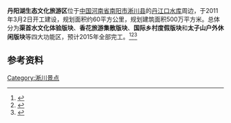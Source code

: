 {{Otheruses|丹阳湖|subject=[[河南省|河南省]]境内的一个大型旅游区|other=[[安徽省|安徽省]]境内的一个湖泊}}
'''丹阳湖生态文化旅游区'''位于[[中国|中国]][[河南省|河南省]][[南阳市|南阳市]][[淅川县|淅川县]]的[[丹江口水库|丹江口水库]]周边，于2011年3月2日开工建设，规划面积约60平方公里，规划建筑面积500万平方米。总体分为'''渠首水文化体验版块'''、'''香花旅游集散版块'''、'''国际乡村度假版块'''和'''太子山户外休闲版块'''等四大功能区，预计2015年全部完工。<ref>{{cite web|url=http://www.ha.xinhuanet.com/zfwq/2011-03/03/content_22187650.htm|title=丹江渠首生态景区项目建设启动|publisher=人民网|date=2011-03-03|deadurl=yes|archiveurl=https://archive.is/20130105151121/http://www.ha.xinhuanet.com/zfwq/2011-03/03/content_22187650.htm|archivedate=2013-01-05|accessdate=2011-03-03}}</ref><ref>{{cite web|url=http://www.henan.gov.cn/zwgk/system/2010/04/16/010189527.shtml|title=南阳：丹阳湖生态文化旅游区综合开发项目框架协议签约仪式举行|accessdate=2010-05-08|archive-date=2016-03-07|archive-url=https://web.archive.org/web/20160307023941/http://henan.gov.cn/zwgk/system/2010/04/16/010189527.shtml|dead-url=no}}</ref><ref>{{cite web|url=http://www.01ny.cn/2010/4/15/28/556586.html|title=淅川丹阳湖生态文化旅游区5年投入50亿打造国际一流景区|deadurl=yes|archiveurl=https://archive.is/20120717143557/http://www.01ny.cn/2010/4/15/28/556586.html|archivedate=2012-07-17|accessdate=2010-05-08}}</ref>

{{丹江口水库旅游图}}

== 参考资料 ==
{{reflist}}

{{南阳市旅游资源列表}}
[[Category:淅川景点|Category:淅川景点]]
